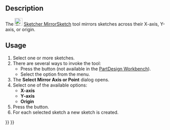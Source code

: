 <languages/>

{{Docnav
|[[Sketcher_MergeSketches|Merge Sketches]]
|[[Sketcher_LeaveSketch|Leave Sketch]]
|[[Sketcher_Workbench|Sketcher]]
|IconL=Sketcher_MergeSketches.svg‎
|IconR=Sketcher_LeaveSketch.svg
|IconC=Workbench_Sketcher.svg
}}

{{GuiCommand
|Name=Sketcher MirrorSketch
|MenuLocation=Sketch → Mirror Sketch
|Workbenches=[[Sketcher_Workbench|Sketcher]], [[PartDesign_Workbench|PartDesign]]
|Version=0.16
}}

==Description==

The [[Image:Sketcher_MirrorSketch.svg|24px]] [[Sketcher_MirrorSketch|Sketcher MirrorSketch]] tool mirrors sketches across their X-axis, Y-axis, or origin.

==Usage==

# Select one or more sketches.
# There are several ways to invoke the tool:
#* Press the {{Button|[[Image:Sketcher_MirrorSketch.svg|16px]] [[Sketcher_MirrorSketch|Mirror Sketch]]}} button (not available in the [[PartDesign_Workbench|PartDesign Workbench]]).
#* Select the {{MenuCommand|Sketch → [[Image:Sketcher_MirrorSketch.svg|16px]] Mirror Sketch}} option from the menu.
# The '''Select Mirror Axis or Point''' dialog opens.
# Select one of the available options:
#* '''X-axis'''
#* '''Y-axis'''
#* '''Origin'''
# Press the {{Button|OK}} button.
# For each selected sketch a new sketch is created.


{{Docnav
|[[Sketcher_MergeSketches|Merge Sketches]]
|[[Sketcher_LeaveSketch|Leave Sketch]]
|[[Sketcher_Workbench|Sketcher]]
|IconL=Sketcher_MergeSketches.svg‎
|IconR=Sketcher_LeaveSketch.svg
|IconC=Workbench_Sketcher.svg
}}

{{Sketcher_Tools_navi{{#translation:}}}}
{{Userdocnavi{{#translation:}}}}